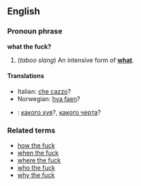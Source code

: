 ==English==
===Pronoun phrase===
'''what the fuck?'''

#(''taboo slang'') An intensive form of '''[[what]]'''.

====Translations====
*Italian: [[che cazzo]]?
*Norwegian: [[hva faen]]?
*{{ru}}: [[какого хуя]]?, [[какого черта]]?

===Related terms===
*[[how the fuck]]
*[[when the fuck]]
*[[where the fuck]]
*[[who the fuck]]
*[[why the fuck]]